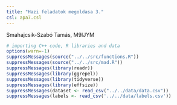 ```yaml
---
title: "Hazi feladatok megoldasa 3."
csl: apa7.csl
---
```


Smahajcsik-Szabó Tamás, M9IJYM

```r
# importing C++ code, R libraries and data
options(warn=-1)
suppressMessages(source("../../src/functions.R"))
suppressMessages(source("../../src/mad.R"))
suppressMessages(library(readr))
suppressMessages(library(ggrepel))
suppressMessages(library(tidyverse))
suppressMessages(library(effsize))
suppressMessages(dataset <- read_csv("../../data/data.csv"))
suppressMessages(labels <- read_csv('../../data/labels.csv'))



```
